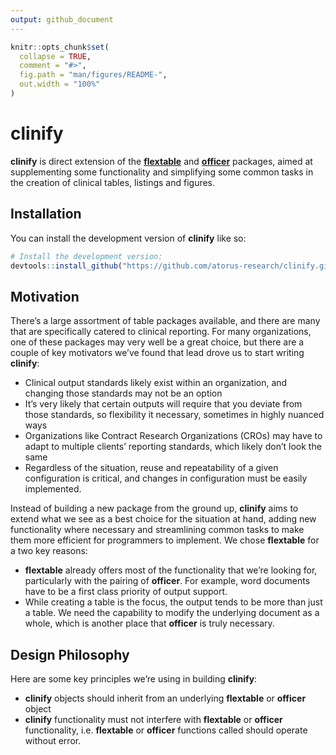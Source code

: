 ```yaml
---
output: github_document
---
```


<!-- README.md is generated from README.Rmd. Please edit that file -->

```r
knitr::opts_chunk$set(
  collapse = TRUE,
  comment = "#>",
  fig.path = "man/figures/README-",
  out.width = "100%"
)
```

# **clinify**

<!-- badges: start -->
<!-- badges: end -->

**clinify** is direct extension of the [**flextable**](https://davidgohel.github.io/flextable/) and [**officer**](https://davidgohel.github.io/officer/) packages, aimed at supplementing some functionality and simplifying some common tasks in the creation of clinical tables, listings and figures. 


## Installation

You can install the development version of **clinify** like so:

```r
# Install the development version:
devtools::install_github("https://github.com/atorus-research/clinify.git", ref="development")
```

## Motivation

There's a large assortment of table packages available, and there are many that are specifically catered to clinical reporting. For many organizations, one of these packages may very well be a great choice, but there are a couple of key motivators we've found that lead drove us to start writing **clinify**:

- Clinical output standards likely exist within an organization, and changing those standards may not be an option
- It's very likely that certain outputs will require that you deviate from those standards, so flexibility it necessary, sometimes in highly nuanced ways
- Organizations like Contract Research Organizations (CROs) may have to adapt to multiple clients' reporting standards, which likely don't look the same
- Regardless of the situation, reuse and repeatability of a given configuration is critical, and changes in configuration must be easily implemented. 

Instead of building a new package from the ground up, **clinify** aims to extend what we see as a best choice for the situation at hand, adding new functionality where necessary and streamlining common tasks to make them more efficient for programmers to implement. We chose **flextable** for a two key reasons:

- **flextable** already offers most of the functionality that we're looking for, particularly with the pairing of **officer**. For example, word documents have to be a first class priority of output support. 
- While creating a table is the focus, the output tends to be more than just a table. We need the capability to modify the underlying document as a whole, which is another place that **officer** is truly necessary.

## Design Philosophy 

Here are some key principles we're using in building **clinify**:

- **clinify** objects should inherit from an underlying **flextable** or **officer** object
- **clinify** functionality must not interfere with **flextable** or **officer** functionality, i.e. **flextable** or **officer** functions called should operate without error. 

